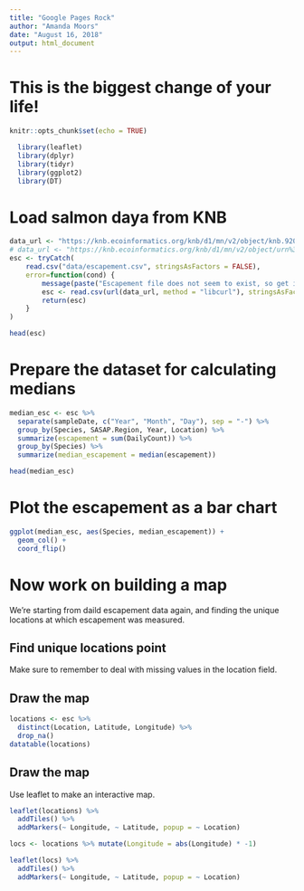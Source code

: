 ```yaml
---
title: "Google Pages Rock"
author: "Amanda Moors"
date: "August 16, 2018"
output: html_document
---
```

# This is the biggest change of your life!

```r
knitr::opts_chunk$set(echo = TRUE)
```

```r
  library(leaflet)
  library(dplyr)
  library(tidyr)
  library(ggplot2)
  library(DT)
```

# Load salmon daya from KNB


```r
data_url <- "https://knb.ecoinformatics.org/knb/d1/mn/v2/object/knb.92020.1"
# data_url <- "https://knb.ecoinformatics.org/knb/d1/mn/v2/object/urn%3Auuid%3Af119a05b-bbe7-4aea-93c6-85434dcb1c5e"
esc <- tryCatch(
    read.csv("data/escapement.csv", stringsAsFactors = FALSE),
    error=function(cond) {
        message(paste("Escapement file does not seem to exist, so get it from the KNB."))
        esc <- read.csv(url(data_url, method = "libcurl"), stringsAsFactors = FALSE)
        return(esc)
    }
)

head(esc)
```

# Prepare the dataset for calculating medians   

```r
median_esc <- esc %>% 
  separate(sampleDate, c("Year", "Month", "Day"), sep = "-") %>% 
  group_by(Species, SASAP.Region, Year, Location) %>% 
  summarize(escapement = sum(DailyCount)) %>% 
  group_by(Species) %>% 
  summarize(median_escapement = median(escapement))

head(median_esc)

```

# Plot the escapement as a bar chart

```r
ggplot(median_esc, aes(Species, median_escapement)) +
  geom_col() +
  coord_flip()
```




# Now work on building a map

We're starting from daild escapement data again, and finding the unique locations at which escapement was measured.

## Find unique locations point

Make sure to remember to deal with missing values in the location field.

## Draw the map
```r
locations <- esc %>% 
  distinct(Location, Latitude, Longitude) %>% 
  drop_na()
datatable(locations)
```


## Draw the map

Use leaflet to make an interactive map.

```r
leaflet(locations) %>% 
  addTiles() %>% 
  addMarkers(~ Longitude, ~ Latitude, popup = ~ Location)


```

```r
locs <- locations %>% mutate(Longitude = abs(Longitude) * -1)

leaflet(locs) %>% 
  addTiles() %>% 
  addMarkers(~ Longitude, ~ Latitude, popup = ~ Location)

```

